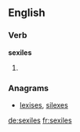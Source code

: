 
==English==

===Verb===
'''sexiles'''

# {{third-person singular of|sexile}}

===Anagrams===
* [[lexises#English|lexises]], [[silexes#English|silexes]]

[[de:sexiles]]
[[fr:sexiles]]